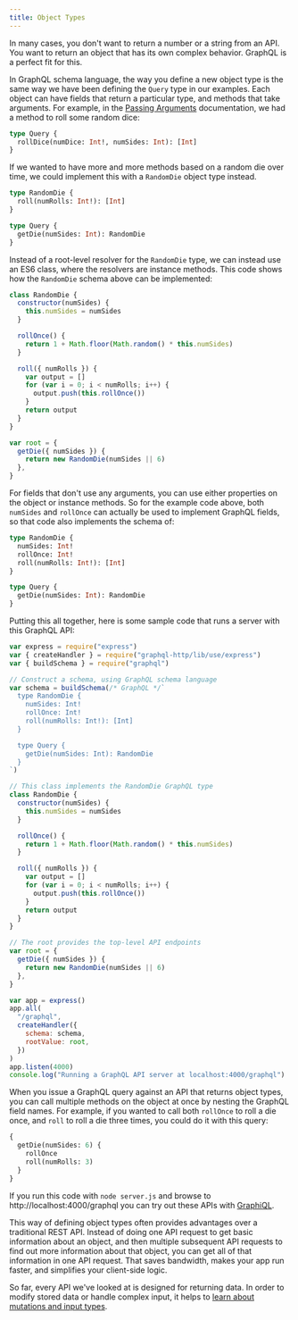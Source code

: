 ```yaml
---
title: Object Types
---
```


In many cases, you don't want to return a number or a string from an API. You want to return an object that has its own complex behavior. GraphQL is a perfect fit for this.

In GraphQL schema language, the way you define a new object type is the same way we have been defining the `Query` type in our examples. Each object can have fields that return a particular type, and methods that take arguments. For example, in the [Passing Arguments](/graphql-js/passing-arguments/) documentation, we had a method to roll some random dice:

```graphql
type Query {
  rollDice(numDice: Int!, numSides: Int): [Int]
}
```

If we wanted to have more and more methods based on a random die over time, we could implement this with a `RandomDie` object type instead.

```graphql
type RandomDie {
  roll(numRolls: Int!): [Int]
}

type Query {
  getDie(numSides: Int): RandomDie
}
```

Instead of a root-level resolver for the `RandomDie` type, we can instead use an ES6 class, where the resolvers are instance methods. This code shows how the `RandomDie` schema above can be implemented:

```js
class RandomDie {
  constructor(numSides) {
    this.numSides = numSides
  }

  rollOnce() {
    return 1 + Math.floor(Math.random() * this.numSides)
  }

  roll({ numRolls }) {
    var output = []
    for (var i = 0; i < numRolls; i++) {
      output.push(this.rollOnce())
    }
    return output
  }
}

var root = {
  getDie({ numSides }) {
    return new RandomDie(numSides || 6)
  },
}
```

For fields that don't use any arguments, you can use either properties on the object or instance methods. So for the example code above, both `numSides` and `rollOnce` can actually be used to implement GraphQL fields, so that code also implements the schema of:

```graphql
type RandomDie {
  numSides: Int!
  rollOnce: Int!
  roll(numRolls: Int!): [Int]
}

type Query {
  getDie(numSides: Int): RandomDie
}
```

Putting this all together, here is some sample code that runs a server with this GraphQL API:

```js
var express = require("express")
var { createHandler } = require("graphql-http/lib/use/express")
var { buildSchema } = require("graphql")

// Construct a schema, using GraphQL schema language
var schema = buildSchema(/* GraphQL */`
  type RandomDie {
    numSides: Int!
    rollOnce: Int!
    roll(numRolls: Int!): [Int]
  }

  type Query {
    getDie(numSides: Int): RandomDie
  }
`)

// This class implements the RandomDie GraphQL type
class RandomDie {
  constructor(numSides) {
    this.numSides = numSides
  }

  rollOnce() {
    return 1 + Math.floor(Math.random() * this.numSides)
  }

  roll({ numRolls }) {
    var output = []
    for (var i = 0; i < numRolls; i++) {
      output.push(this.rollOnce())
    }
    return output
  }
}

// The root provides the top-level API endpoints
var root = {
  getDie({ numSides }) {
    return new RandomDie(numSides || 6)
  },
}

var app = express()
app.all(
  "/graphql",
  createHandler({
    schema: schema,
    rootValue: root,
  })
)
app.listen(4000)
console.log("Running a GraphQL API server at localhost:4000/graphql")
```

When you issue a GraphQL query against an API that returns object types, you can call multiple methods on the object at once by nesting the GraphQL field names. For example, if you wanted to call both `rollOnce` to roll a die once, and `roll` to roll a die three times, you could do it with this query:

```graphql
{
  getDie(numSides: 6) {
    rollOnce
    roll(numRolls: 3)
  }
}
```

If you run this code with `node server.js` and browse to http://localhost:4000/graphql you can try out these APIs with [GraphiQL](https://github.com/graphql/graphiql/tree/main).

This way of defining object types often provides advantages over a traditional REST API. Instead of doing one API request to get basic information about an object, and then multiple subsequent API requests to find out more information about that object, you can get all of that information in one API request. That saves bandwidth, makes your app run faster, and simplifies your client-side logic.

So far, every API we've looked at is designed for returning data. In order to modify stored data or handle complex input, it helps to [learn about mutations and input types](/graphql-js/mutations-and-input-types/).
